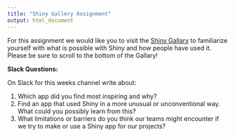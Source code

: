 ```yaml
---
title: "Shiny Gallery Assignment"
output: html_document
---
```


For this assignment we would like you to visit the [Shiny Gallary](https://shiny.posit.co/r/gallery/) to familiarize yourself with what is possible with Shiny and how people have used it.  Please be sure to scroll to the bottom of the Gallary!

**Slack Questions:**

On Slack for this weeks channel write about:

1) Which app did you find most inspiring and why?
2) Find an app that used Shiny in a more unusual or unconventional way. What could you possibly learn from this? 
3) What limitations or barriers do you think our teams might encounter if we try to make or use a Shiny app for our projects?


